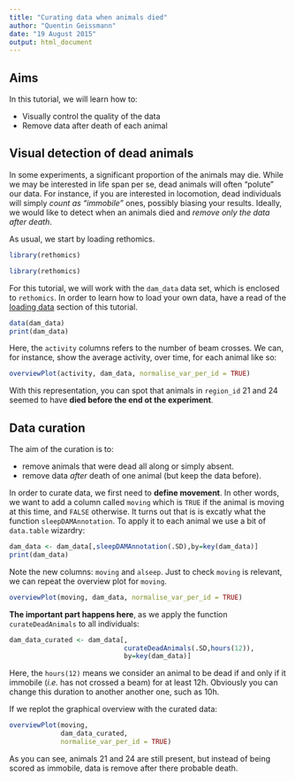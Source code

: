 ```yaml
---
title: "Curating data when animals died"
author: "Quentin Geissmann"
date: "19 August 2015"
output: html_document
---
```



Aims
----- 

In this tutorial, we will learn how to:

* Visually control the quality of the data
* Remove data after death of each animal

Visual detection of dead animals
----------------------------------------
In some experiments, a significant proportion of the animals may die.
While we may be interested in life span per se, dead animals will often "polute" our data.
For instance, if you are interested in locomotion, dead individuals will simply *count as "immobile"* ones, possibly biasing your results.
Ideally, we would like to detect when an animals died and *remove only the data after death*.


As usual, we start by loading rethomics.
```r
library(rethomics)
```

```r
library(rethomics)
```

For this tutorial, we will work with the `dam_data` data set, which is enclosed to `rethomics`.
In order to learn how to load your own data, have a read of the [loading data](todo) section of this tutorial.

```r
data(dam_data)
print(dam_data)
```

Here, the `activity` columns refers to the number of beam crosses. 
We can, for instance, show the average activity, over time, for each animal like so:

```r
overviewPlot(activity, dam_data, normalise_var_per_id = TRUE)
```

With this representation, you can spot that animals in `region_id` 21 and 24 seemed to have **died before the end ot the experiment**.

Data curation
----------------------

The aim of the curation is to:

* remove animals that were dead all along or simply absent.
* remove data *after* death of one animal (but keep the data before).

In order to curate data, we first need to **define movement**. In other words, we want to add a column called `moving` which is `TRUE` if the animal is moving at this time, and `FALSE` otherwise.
It turns out that is is excatly what the function `sleepDAMAnnotation`.
  To apply it to each animal we use a bit of `data.table`  wizardry:
```r
dam_data <- dam_data[,sleepDAMAnnotation(.SD),by=key(dam_data)]
print(dam_data)
```

Note the new columns: `moving` and `alseep`. 
Just to check `moving` is relevant, we can repeat the overview plot for `moving`.

```r
overviewPlot(moving, dam_data, normalise_var_per_id = TRUE)
```


**The important part happens here**, as we apply the function `curateDeadAnimals` to all individuals:

```r
dam_data_curated <- dam_data[,
                             curateDeadAnimals(.SD,hours(12)),
                             by=key(dam_data)]
```

Here, the `hours(12)` means we consider an animal to be dead if and only if it immobile (*i.e.* has not crossed a beam) for at least 12h. Obviously you can change this duration to another another one, such as 10h.

If we replot the graphical overview with the curated data:

```r
overviewPlot(moving, 
             dam_data_curated,
             normalise_var_per_id = TRUE)
```

As you can see, animals 21 and 24 are still present, but instead of being scored as immobile, data is remove after there probable death. 


